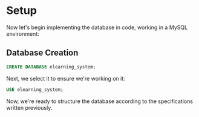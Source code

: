 # Setup

Now let's begin implementing the database in code, working in a MySQL environment:

## Database Creation

```sql
CREATE DATABASE elearning_system;
```

Next, we select it to ensure we're working on it:

```sql
USE elearning_system;
```

Now, we're ready to structure the database according to the specifications written previously.
